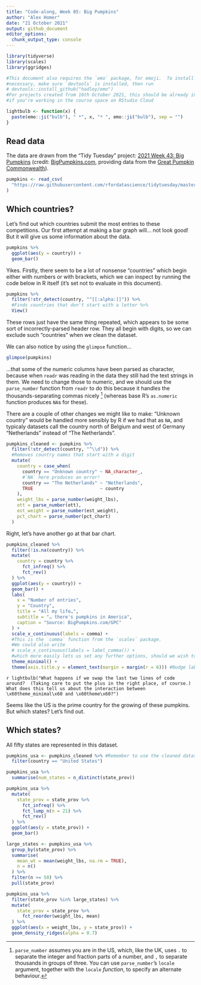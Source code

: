 ```yaml
---
title: "Code-along, Week 05: Big Pumpkins"
author: "Alex Homer"
date: "21 October 2021"
output: github_document
editor_options: 
  chunk_output_type: console
---
```


```r
library(tidyverse)
library(scales)
library(ggridges)

#This document also requires the `emo` package, for emoji.  To install it if
#necessary, make sure `devtools` is installed, then run
# devtools::install_github("hadley/emo")
#For projects created from 16th October 2021, this should be already installed
#if you're working in the course space on RStudio Cloud
```

```r
lightbulb <- function(x) {
  paste(emo::ji("bulb"), " *", x, "* ", emo::ji("bulb"), sep = "")
}
```

## Read data
The data are drawn from the "Tidy Tuesday" project: [2021 Week 43: Big Pumpkins](https://github.com/rfordatascience/tidytuesday/blob/master/data/2021/2021-10-19/readme.md) (credit: [BigPumpkins.com](http://www.bigpumpkins.com/ViewArticle.asp?id=132), providing data from the [Great Pumpkin Commonwealth](https://gpc1.org/)).

```r
pumpkins <- read_csv(
  "https://raw.githubusercontent.com/rfordatascience/tidytuesday/master/data/2021/2021-10-19/pumpkins.csv"
)
```

## Which countries?

Let's find out which countries submit the most entries to these competitions.  Our first attempt at making a bar graph will... not look good!  But it will give us some information about the data.

```r
pumpkins %>%
  ggplot(aes(y = country)) +
  geom_bar()
```

Yikes.  Firstly, there seem to be a lot of nonsense "countries" which begin either with numbers or with brackets, which we can inspect by running the code below in R itself (it's set not to evaluate in this document).

```r
pumpkins %>%
  filter(!str_detect(country, "^[[:alpha:]]")) %>%
  #Finds countries that don't start with a letter %>%
  View()
```

These rows just have the same thing repeated, which appears to be some sort of incorrectly-parsed header row.  They all begin with digits, so we can exclude such "countries" when we clean the dataset.

We can also notice by using the `glimpse` function...
```r
glimpse(pumpkins)
```

...that some of the numeric columns have been parsed as character, because when `readr` was reading in the data they still had the text strings in them.  We need to change those to numeric, and we should use the `parse_number` function from `readr` to do this because it handles the thousands-separating commas nicely ^[`parse_number` assumes you are in the US, which, like the UK, uses `.` to separate the integer and fraction parts of a number, and `,` to separate thousands in groups of three.  You can use `parse_number`'s `locale` argument, together with the `locale` *function*, to specify an alternate behaviour.] (whereas base R's `as.numeric` function produces `NA`s for these).

There are a couple of other changes we might like to make: "Unknown country" would be handled more sensibly by R if we had that as `NA`, and typicaly datasets call the country north of Belgium and west of Germany "Netherlands" instead of "The Netherlands".

```r
pumpkins_cleaned <- pumpkins %>%
  filter(!str_detect(country, "^\\d")) %>%
  #Removes country names that start with a digit
  mutate(
    country = case_when(
      country == "Unknown country" ~ NA_character_,
      #`NA` here produces an error!
      country == "The Netherlands" ~ "Netherlands",
      TRUE                         ~ country
    ),
    weight_lbs = parse_number(weight_lbs),
    ott = parse_number(ott),
    est_weight = parse_number(est_weight),
    pct_chart = parse_number(pct_chart)
  ) 
```

Right, let's have another go at that bar chart.

```r
pumpkins_cleaned %>%
  filter(!is.na(country)) %>%
  mutate(
    country = country %>%
      fct_infreq() %>%
      fct_rev()
  ) %>%
  ggplot(aes(y = country)) +
  geom_bar() +
  labs(
    x = "Number of entries",
    y = "Country",
    title = "All my life…",
    subtitle = "… there's pumpkins in America",
    caption = "Source: BigPumpkins.com/GPC"
  ) +
  scale_x_continuous(labels = comma) +
  #This is the `comma` function from the `scales` package.
  #We could also write
  # scale_x_continuous(labels = label_comma()) +
  #which more easily lets us set any further options, should we wish to
  theme_minimal() +
  theme(axis.title.y = element_text(margin = margin(r = 6))) #Nudge label left
```

`r lightbulb("What happens if we swap the last two lines of code around?  (Taking care to put the plus in the right place, of course.)  What does this tell us about the interaction between \x60theme_minimal\x60 and \x60theme\x60?")`

Seems like the US is the prime country for the growing of these pumpkins.  But which states?  Let's find out.

## Which states?

All fifty states are represented in this dataset.

```r
pumpkins_usa <- pumpkins_cleaned %>% #Remember to use the cleaned dataset!
  filter(country == "United States")

pumpkins_usa %>%
  summarise(num_states = n_distinct(state_prov))
```

```r
pumpkins_usa %>%
  mutate(
    state_prov = state_prov %>%
      fct_infreq() %>%
      fct_lump_n(n = 21) %>%
      fct_rev()
  ) %>%
  ggplot(aes(y = state_prov)) +
  geom_bar()
```

```r
large_states <- pumpkins_usa %>%
  group_by(state_prov) %>%
  summarise(
    mean_wt = mean(weight_lbs, na.rm = TRUE),
    n = n()
  ) %>%
  filter(n >= 50) %>%
  pull(state_prov)

pumpkins_usa %>%
  filter(state_prov %in% large_states) %>%
  mutate(
    state_prov = state_prov %>%
      fct_reorder(weight_lbs, mean)
  ) %>%
  ggplot(aes(x = weight_lbs, y = state_prov)) +
  geom_density_ridges(alpha = 0.7)
```